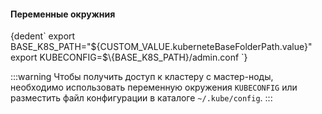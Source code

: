 

<h4>Переменные окружния</h4>
<CodeBlock language="bash">
    {dedent`
        export BASE_K8S_PATH="${CUSTOM_VALUE.kuberneteBaseFolderPath.value}"
        export KUBECONFIG=$\{BASE_K8S_PATH}/admin.conf
    `}
</CodeBlock>

:::warning
Чтобы получить доступ к кластеру с мастер-ноды, необходимо использовать переменную окружения `KUBECONFIG` или разместить файл конфигурации в каталоге `~/.kube/config`.
:::
